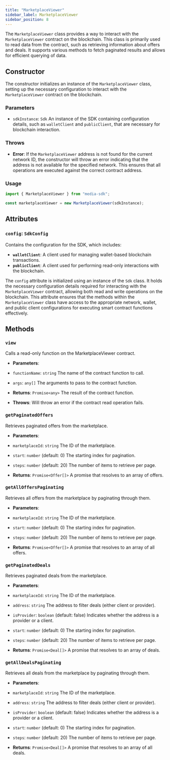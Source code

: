 ```yaml
---
title: "MarketplaceViewer"
sidebar_label: MarketplaceViewer
sidebar_position: 8
---
```


The `MarketplaceViewer` class provides a way to interact with the `MarketplaceViewer` contract on the blockchain. This class is primarily used to read data from the contract, such as retrieving information about offers and deals. It supports various methods to fetch paginated results and allows for efficient querying of data.

## Constructor

The constructor initializes an instance of the `MarketplaceViewer` class, setting up the necessary configuration to interact with the `MarketplaceViewer` contract on the blockchain.

### Parameters

- `sdkInstance`: `Sdk`
An instance of the SDK containing configuration details, such as `walletClient` and `publicClient`, that are necessary for blockchain interaction.

### Throws

- **Error**: If the `MarketplaceViewer` address is not found for the current network ID, the constructor will throw an error indicating that the address is not available for the specified network. This ensures that all operations are executed against the correct contract address.

### Usage

```javascript
import { MarketplaceViewer } from "media-sdk";

const marketplaceViewer = new MarketplaceViewer(sdkInstance);
```

## Attributes

### `config`: `SdkConfig`

Contains the configuration for the SDK, which includes:

- **`walletClient`**: A client used for managing wallet-based blockchain transactions.
- **`publicClient`**: A client used for performing read-only interactions with the blockchain.

The `config` attribute is initialized using an instance of the `Sdk` class. It holds the necessary configuration details required for interacting with the `MarketplaceViewer` contract, allowing both read and write operations on the blockchain. This attribute ensures that the methods within the `MarketplaceViewer` class have access to the appropriate network, wallet, and public client configurations for executing smart contract functions effectively.

## Methods

### `view`

Calls a read-only function on the MarketplaceViewer contract.

- **Parameters**:
- `functionName`: `string`
The name of the contract function to call.

- `args`: `any[]`
The arguments to pass to the contract function.

- **Returns**: `Promise<any>`
The result of the contract function.

- **Throws**:
Will throw an error if the contract read operation fails.

### `getPaginatedOffers`

Retrieves paginated offers from the marketplace.

- **Parameters**:
- `marketplaceId`: `string`
The ID of the marketplace.

- `start`: `number` (default: 0)
The starting index for pagination.

- `steps`: `number` (default: 20)
The number of items to retrieve per page.

- **Returns**: `Promise<Offer[]>`
A promise that resolves to an array of offers.

### `getAllOffersPaginating`

Retrieves all offers from the marketplace by paginating through them.

- **Parameters**:
- `marketplaceId`: `string`
The ID of the marketplace.

- `start`: `number` (default: 0)
The starting index for pagination.

- `steps`: `number` (default: 20)
The number of items to retrieve per page.

- **Returns**: `Promise<Offer[]>`
A promise that resolves to an array of all offers.

### `getPaginatedDeals`

Retrieves paginated deals from the marketplace.

- **Parameters**:
- `marketplaceId`: `string`
The ID of the marketplace.

- `address`: `string`
The address to filter deals (either client or provider).

- `isProvider`: `boolean` (default: false)
Indicates whether the address is a provider or a client.

- `start`: `number` (default: 0)
The starting index for pagination.

- `steps`: `number` (default: 20)
The number of items to retrieve per page.

- **Returns**: `Promise<Deal[]>`
A promise that resolves to an array of deals.

### `getAllDealsPaginating`

Retrieves all deals from the marketplace by paginating through them.

- **Parameters**:
- `marketplaceId`: `string`
The ID of the marketplace.

- `address`: `string`
The address to filter deals (either client or provider).

- `isProvider`: `boolean` (default: false)
Indicates whether the address is a provider or a client.

- `start`: `number` (default: 0)
The starting index for pagination.

- `steps`: `number` (default: 20)
The number of items to retrieve per page.

- **Returns**: `Promise<Deal[]>`
A promise that resolves to an array of all deals.

